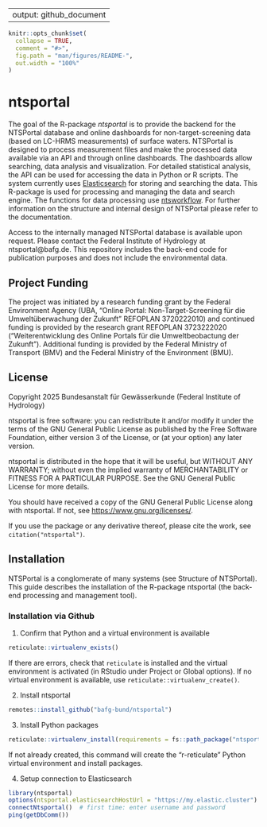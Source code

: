 
---
output: github_document
---

<!-- README.md is generated from README.Rmd. Please edit README.Rmd -->

```r
knitr::opts_chunk$set(
  collapse = TRUE,
  comment = "#>",
  fig.path = "man/figures/README-",
  out.width = "100%"
)
```

# ntsportal

The goal of the R-package *ntsportal* is to provide the backend for the NTSPortal database and online dashboards for non-target-screening data (based on LC-HRMS measurements) of surface waters. NTSPortal is designed to process measurement files and make the processed data available via an API and through online dashboards. The dashboards allow searching, data analysis and visualization. For detailed statistical analysis, the API can be used for accessing the data in Python or R scripts. The system currently uses [Elasticsearch](https://www.elastic.co/docs/get-started) for storing and searching the data. This R-package is used for processing and managing the data and search engine. The functions for data processing use [ntsworkflow](https://github.com/bafg-bund/ntsworkflow). For further information on the structure and internal design of NTSPortal please refer to the documentation.

Access to the internally managed NTSPortal database is available upon request. Please contact the Federal Institute of Hydrology at ntsportal@bafg.de. This repository includes the back-end code for publication purposes and does not include the environmental data.

## Project Funding

The project was initiated by a research funding grant by the Federal Environment Agency (UBA, "Online Portal: Non-Target-Screening für die Umweltüberwachung der Zukunft" REFOPLAN 3720222010) and continued funding is provided by the research grant REFOPLAN 3723222020 ("Weiterentwicklung des Online Portals für die Umweltbeobactung der Zukunft"). Additional funding is provided by the Federal Ministry of Transport (BMV) and the Federal Ministry of the Environment (BMU).

## License

Copyright 2025 Bundesanstalt für Gewässerkunde (Federal Institute of Hydrology)

ntsportal is free software: you can redistribute it and/or modify it under the 
terms of the GNU General Public License as published by the Free Software 
Foundation, either version 3 of the License, or (at your option) any 
later version.

ntsportal is distributed in the hope that it will be useful, but WITHOUT ANY 
WARRANTY; without even the implied warranty of MERCHANTABILITY or FITNESS 
FOR A PARTICULAR PURPOSE. See the GNU General Public License for more details.

You should have received a copy of the GNU General Public License along 
with ntsportal. If not, see <https://www.gnu.org/licenses/>.

If you use the package or any derivative thereof, please cite the work, see `citation("ntsportal")`.

## Installation

NTSPortal is a conglomerate of many systems (see Structure of NTSPortal). This guide describes the installation of the R-package ntsportal (the back-end processing and management tool).

### Installation via Github

1) Confirm that Python and a virtual environment is available

```r
reticulate::virtualenv_exists()
```

If there are errors, check that `reticulate` is installed and the virtual environment is activated (in RStudio under Project or Global options). If no virtual environment is available, use `reticulate::virtualenv_create()`.

2) Install ntsportal

```r
remotes::install_github("bafg-bund/ntsportal")
```

3) Install Python packages

```r
reticulate::virtualenv_install(requirements = fs::path_package("ntsportal", "pythonElasticComm", "requirements.txt"))
```

If not already created, this command will create the "r-reticulate" Python virtual environment and install packages. 

4) Setup connection to Elasticsearch

```r
library(ntsportal)
options(ntsportal.elasticsearchHostUrl = "https://my.elastic.cluster")
connectNtsportal()  # first time: enter username and password
ping(getDbComm())
```

